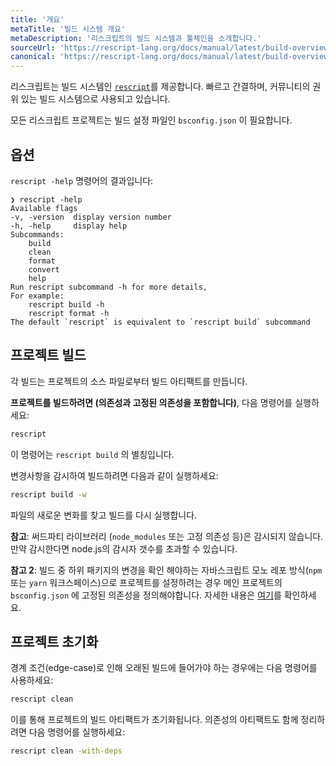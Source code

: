 ```yaml
---
title: '개요'
metaTitle: '빌드 시스템 개요'
metaDescription: '리스크립트의 빌드 시스템과 툴체인을 소개합니다.'
sourceUrl: 'https://rescript-lang.org/docs/manual/latest/build-overview'
canonical: 'https://rescript-lang.org/docs/manual/latest/build-overview'
---
```


리스크립트는 빌드 시스템인 [`rescript`](https://www.npmjs.com/package/rescript)를 제공합니다. 빠르고 간결하며, 커뮤니티의 권위 있는 빌드 시스템으로 사용되고 있습니다.

모든 리스크립트 프로젝트는 빌드 설정 파일인 `bsconfig.json` 이 필요합니다.

## 옵션

`rescript -help` 명령어의 결과입니다:

```
❯ rescript -help
Available flags
-v, -version  display version number
-h, -help     display help
Subcommands:
    build
    clean
    format
    convert
    help
Run rescript subcommand -h for more details,
For example:
    rescript build -h
    rescript format -h
The default `rescript` is equivalent to `rescript build` subcommand
```

## 프로젝트 빌드

각 빌드는 프로젝트의 소스 파일로부터 빌드 아티팩트를 만듭니다.

**프로젝트를 빌드하려면 (의존성과 고정된 의존성을 포함합니다)**, 다음 명령어를 실행하세요:

```sh
rescript
```

이 명령어는 `rescript build` 의 별칭입니다.

변경사항을 감시하여 빌드하려면 다음과 같이 실행하세요:

```sh
rescript build -w
```

파일의 새로운 변화를 찾고 빌드를 다시 실행합니다.

**참고**: 써드파티 라이브러리 (`node_modules` 또는 고정 의존성 등)은 감시되지 않습니다. 만약 감시한다면 node.js의 감시자 갯수를 초과할 수 있습니다.

**참고 2**: 빌드 중 하위 패키지의 변경을 확인 해야하는 자바스크립트 모노 레포 방식(`npm` 또는 `yarn` 워크스페이스)으로 프로젝트를 설정하려는 경우 메인 프로젝트의 `bsconfig.json` 에 고정된 의존성을 정의해야합니다. 자세한 내용은 [여기](./build-pinned-dependencies)를 확인하세요.

## 프로젝트 초기화

경계 조건(edge-case)로 인해 오래된 빌드에 들어가야 하는 경우에는 다음 명령어를 사용하세요:

```sh
rescript clean
```

이를 통해 프로젝트의 빌드 아티팩트가 초기화됩니다. 의존성의 아티팩트도 함께 정리하려면 다음 명령어를 실행하세요:

```sh
rescript clean -with-deps
```
